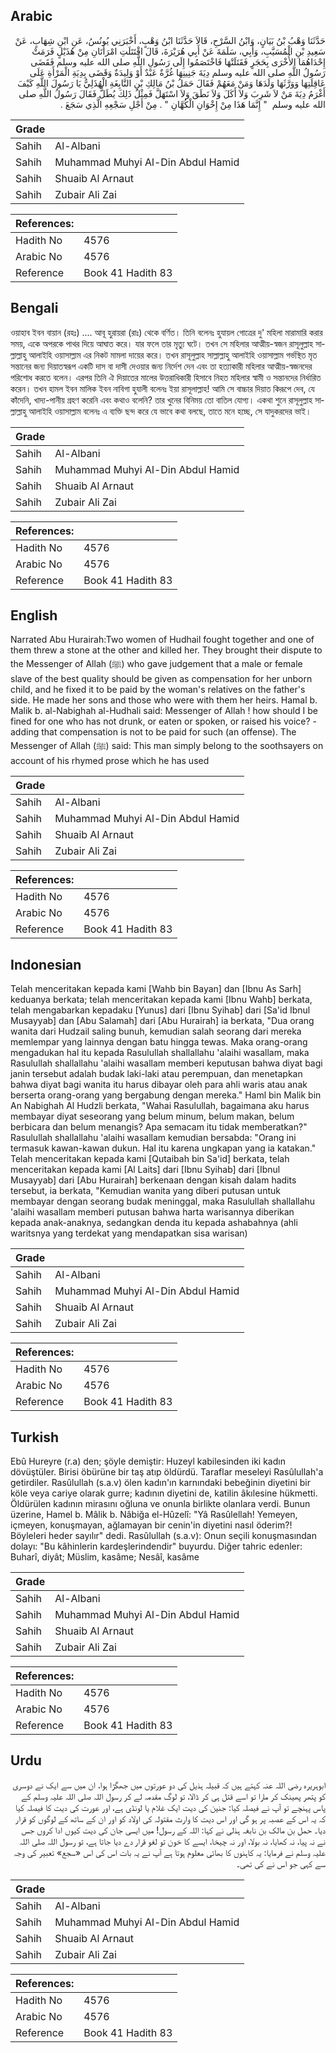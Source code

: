 ## Arabic


<div dir="rtl" lang="ar" style={{fontSize:'larger',backgroundColor:'#f8f9fa',padding:20}}>
حَدَّثَنَا وَهْبُ بْنُ بَيَانٍ، وَابْنُ السَّرْحِ، قَالاَ حَدَّثَنَا ابْنُ وَهْبٍ، أَخْبَرَنِي يُونُسُ، عَنِ ابْنِ شِهَابٍ، عَنْ سَعِيدِ بْنِ الْمُسَيَّبِ، وَأَبِي، سَلَمَةَ عَنْ أَبِي هُرَيْرَةَ، قَالَ اقْتَتَلَتِ امْرَأَتَانِ مِنْ هُذَيْلٍ فَرَمَتْ إِحْدَاهُمَا الأُخْرَى بِحَجَرٍ فَقَتَلَتْهَا فَاخْتَصَمُوا إِلَى رَسُولِ اللَّهِ صلى الله عليه وسلم فَقَضَى رَسُولُ اللَّهِ صلى الله عليه وسلم دِيَةَ جَنِينِهَا غُرَّةٌ عَبْدٌ أَوْ وَلِيدَةٌ وَقَضَى بِدِيَةِ الْمَرْأَةِ عَلَى عَاقِلَتِهَا وَوَرَّثَهَا وَلَدَهَا وَمَنْ مَعَهُمْ فَقَالَ حَمَلُ بْنُ مَالِكِ بْنِ النَّابِغَةِ الْهُذَلِيُّ يَا رَسُولَ اللَّهِ كَيْفَ أَغْرَمُ دِيَةَ مَنْ لاَ شَرِبَ وَلاَ أَكَلَ وَلاَ نَطَقَ وَلاَ اسْتَهَلَّ فَمِثْلُ ذَلِكَ يُطَلُّ فَقَالَ رَسُولُ اللَّهِ صلى الله عليه وسلم ‏ "‏ إِنَّمَا هَذَا مِنْ إِخْوَانِ الْكُهَّانِ ‏"‏ ‏.‏ مِنْ أَجْلِ سَجْعِهِ الَّذِي سَجَعَ ‏.‏
</div>
<div style={{backgroundColor:'#f8f9fa',padding:20, marginBottom: 10}}><table> <thead> <tr> <th>Grade</th> <th></th> </tr> </thead> <tbody> <tr><td>Sahih</td><td>Al-Albani</td></tr><tr><td>Sahih</td><td>Muhammad Muhyi Al-Din Abdul Hamid</td></tr><tr><td>Sahih</td><td>Shuaib Al Arnaut</td></tr><tr><td>Sahih</td><td>Zubair Ali Zai</td></tr></tbody></table><table> <thead> <tr> <th>References:</th> <th></th> </tr> </thead> <tbody><tr><td>Hadith No</td><td>4576</td></tr><tr><td>Arabic No</td><td>4576</td></tr><tr><td>Reference</td><td>Book 41 Hadith 83</td></tr></tbody></table></div>

## Bengali


<div dir="ltr" lang="bn" style={{fontSize:'larger',backgroundColor:'#f8f9fa',padding:20}}>
ওয়াহাব ইবন বায়ান (রহঃ) .... আবূ হুরায়রা (রাঃ) থেকে বর্ণিত। তিনি বলেনঃ হুযায়ল গোত্রের দু' মহিলা মারামারি করার সময়, একে অপরকে পাথর দিয়ে আঘাত করে। যার ফলে তার মৃত্যু ঘটে। তখন সে মহিলার আত্মীয়-স্বজন রাসূলুল্লাহ সাল্লাল্লাহু আলাইহি ওয়াসাল্লাম এর নিকট মামলা দায়ের করে। তখন রাসূলুল্লাহ সাল্লাল্লাহু আলাইহি ওয়াসাল্লাম গর্ভস্থিত মৃত সন্তানের জন্য দিয়াতস্বরূপ একটি দাস বা দাসী দেওয়ার জন্য নির্দেশ দেন এবং তা হত্যাকারী মহিলার আত্মীয়-স্বজনদের পরিশোধ করতে বলেন। এরপর তিনি ঐ দিয়াতের মালের উত্তরাধিকারী হিসাবে নিহত মহিলার স্বামী ও সন্তানদের নির্ধারিত করেন। তখন হামল ইবন মালিক ইবন নাবিগা হুযালী বলেনঃ ইয়া রাসূলাল্লাহ! আমি সে বাচ্চার দিয়াত কিরূপে দেব, যে কাঁদেনি, খাদ্য-পানীয় গ্রহণ করেনি এবং কথাও বলেনি? তার খুনের বিনিময় তো বাতিল যোগ্য। একথা শুনে রাসূলুল্লাহ সাল্লাল্লাহু আলাইহি ওয়াসাল্লাম বলেনঃ এ ব্যক্তি ছন্দ করে যে ভাবে কথা বলছে, তাতে মনে হচ্ছে, সে যাদুকরদের ভাই।
</div>
<div style={{backgroundColor:'#f8f9fa',padding:20, marginBottom: 10}}><table> <thead> <tr> <th>Grade</th> <th></th> </tr> </thead> <tbody> <tr><td>Sahih</td><td>Al-Albani</td></tr><tr><td>Sahih</td><td>Muhammad Muhyi Al-Din Abdul Hamid</td></tr><tr><td>Sahih</td><td>Shuaib Al Arnaut</td></tr><tr><td>Sahih</td><td>Zubair Ali Zai</td></tr></tbody></table><table> <thead> <tr> <th>References:</th> <th></th> </tr> </thead> <tbody><tr><td>Hadith No</td><td>4576</td></tr><tr><td>Arabic No</td><td>4576</td></tr><tr><td>Reference</td><td>Book 41 Hadith 83</td></tr></tbody></table></div>

## English


<div dir="ltr" lang="en" style={{fontSize:'larger',backgroundColor:'#f8f9fa',padding:20}}>
Narrated Abu Hurairah:Two women of Hudhail fought together and one of them threw a stone at the other and killed her. They brought their dispute to the Messenger of Allah (ﷺ) who gave judgement that a male or female slave of the best quality should be given as compensation for her unborn child, and he fixed it to be paid by the woman's relatives on the father's side. He made her sons and those who were with them her heirs. Hamal b. Malik b. al-Nabighah al-Hudhali said: Messenger of Allah ! how should I be fined for one who has not drunk, or eaten or spoken, or raised his voice? - adding that compensation is not to be paid for such (an offense). The Messenger of Allah (ﷺ) said: This man simply belong to the soothsayers on account of his rhymed prose which he has used
</div>
<div style={{backgroundColor:'#f8f9fa',padding:20, marginBottom: 10}}><table> <thead> <tr> <th>Grade</th> <th></th> </tr> </thead> <tbody> <tr><td>Sahih</td><td>Al-Albani</td></tr><tr><td>Sahih</td><td>Muhammad Muhyi Al-Din Abdul Hamid</td></tr><tr><td>Sahih</td><td>Shuaib Al Arnaut</td></tr><tr><td>Sahih</td><td>Zubair Ali Zai</td></tr></tbody></table><table> <thead> <tr> <th>References:</th> <th></th> </tr> </thead> <tbody><tr><td>Hadith No</td><td>4576</td></tr><tr><td>Arabic No</td><td>4576</td></tr><tr><td>Reference</td><td>Book 41 Hadith 83</td></tr></tbody></table></div>

## Indonesian


<div dir="ltr" lang="id" style={{fontSize:'larger',backgroundColor:'#f8f9fa',padding:20}}>
Telah menceritakan kepada kami [Wahb bin Bayan] dan [Ibnu As Sarh] keduanya berkata; telah menceritakan kepada kami [Ibnu Wahb] berkata, telah mengabarkan kepadaku [Yunus] dari [Ibnu Syihab] dari [Sa'id Ibnul Musayyab] dan [Abu Salamah] dari [Abu Hurairah] ia berkata, "Dua orang wanita dari Hudzail saling bunuh, kemudian salah seorang dari mereka memlempar yang lainnya dengan batu hingga tewas. Maka orang-orang mengadukan hal itu kepada Rasulullah shallallahu 'alaihi wasallam, maka Rasulullah shallallahu 'alaihi wasallam memberi keputusan bahwa diyat bagi janin tersebut adalah budak laki-laki atau perempuan, dan menetapkan bahwa diyat bagi wanita itu harus dibayar oleh para ahli waris atau anak berserta orang-orang yang bergabung dengan mereka." Haml bin Malik bin An Nabighah Al Hudzli berkata, "Wahai Rasulullah, bagaimana aku harus membayar diyat seseorang yang belum minum, belum makan, belum berbicara dan belum menangis? Apa semacam itu tidak memberatkan?" Rasulullah shallallahu 'alaihi wasallam kemudian bersabda: "Orang ini termasuk kawan-kawan dukun. Hal itu karena ungkapan yang ia katakan." Telah menceritakan kepada kami [Qutaibah bin Sa'id] berkata, telah menceritakan kepada kami [Al Laits] dari [Ibnu Syihab] dari [Ibnul Musayyab] dari [Abu Hurairah] berkenaan dengan kisah dalam hadits tersebut, ia berkata, "Kemudian wanita yang diberi putusan untuk membayar dengan seorang budak meninggal, maka Rasulullah shallallahu 'alaihi wasallam memberi putusan bahwa harta warisannya diberikan kepada anak-anaknya, sedangkan denda itu kepada ashabahnya (ahli waritsnya yang terdekat yang mendapatkan sisa warisan)
</div>
<div style={{backgroundColor:'#f8f9fa',padding:20, marginBottom: 10}}><table> <thead> <tr> <th>Grade</th> <th></th> </tr> </thead> <tbody> <tr><td>Sahih</td><td>Al-Albani</td></tr><tr><td>Sahih</td><td>Muhammad Muhyi Al-Din Abdul Hamid</td></tr><tr><td>Sahih</td><td>Shuaib Al Arnaut</td></tr><tr><td>Sahih</td><td>Zubair Ali Zai</td></tr></tbody></table><table> <thead> <tr> <th>References:</th> <th></th> </tr> </thead> <tbody><tr><td>Hadith No</td><td>4576</td></tr><tr><td>Arabic No</td><td>4576</td></tr><tr><td>Reference</td><td>Book 41 Hadith 83</td></tr></tbody></table></div>

## Turkish


<div dir="ltr" lang="tr" style={{fontSize:'larger',backgroundColor:'#f8f9fa',padding:20}}>
Ebû Hureyre (r.a) den; şöyle demiştir: Huzeyl kabilesinden iki kadın dövüştüler. Birisi öbürüne bir taş atıp öldürdü. Taraflar meseleyi Rasûlullah'a getirdiler. Rasûlullah (s.a.v) ölen kadın'ın karnındaki bebeğinin diyetini bir köle veya cariye olarak gurre; kadının diyetini de, katilin âkılesine hükmetti. Öldürülen kadının mirasını oğluna ve onunla birlikte olanlara verdi. Bunun üzerine, Hamel b. Mâlik b. Nâbiğa el-Hûzelî: "Yâ Rasûlellah! Yemeyen, içmeyen, konuşmayan, ağlamayan bir cenin'in diyetini nasıl öderim?! Böyleleri heder sayılır" dedi. Rasûlullah (s.a.v): Onun seçili konuşmasından dolayı: "Bu kâhinlerin kardeşlerindendir" buyurdu. Diğer tahric edenler: Buharî, diyât; Müslim, kasâme; Nesâî, kasâme
</div>
<div style={{backgroundColor:'#f8f9fa',padding:20, marginBottom: 10}}><table> <thead> <tr> <th>Grade</th> <th></th> </tr> </thead> <tbody> <tr><td>Sahih</td><td>Al-Albani</td></tr><tr><td>Sahih</td><td>Muhammad Muhyi Al-Din Abdul Hamid</td></tr><tr><td>Sahih</td><td>Shuaib Al Arnaut</td></tr><tr><td>Sahih</td><td>Zubair Ali Zai</td></tr></tbody></table><table> <thead> <tr> <th>References:</th> <th></th> </tr> </thead> <tbody><tr><td>Hadith No</td><td>4576</td></tr><tr><td>Arabic No</td><td>4576</td></tr><tr><td>Reference</td><td>Book 41 Hadith 83</td></tr></tbody></table></div>

## Urdu


<div dir="rtl" lang="ur" style={{fontSize:'larger',backgroundColor:'#f8f9fa',padding:20}}>
ابوہریرہ رضی اللہ عنہ کہتے ہیں کہ قبیلہ ہذیل کی دو عورتوں میں جھگڑا ہوا، ان میں سے ایک نے دوسری کو پتھر پھینک کر مارا تو اسے قتل ہی کر ڈالا، تو لوگ مقدمہ لے کر رسول اللہ صلی اللہ علیہ وسلم کے پاس پہنچے تو آپ نے فیصلہ کیا: جنین کی دیت ایک غلام یا لونڈی ہے، اور عورت کی دیت کا فیصلہ کیا کہ یہ اس کے عصبہ پر ہو گی اور اس دیت کا وارث مقتولہ کی اولاد کو اور ان کے ساتھ کے لوگوں کو قرار دیا۔ حمل بن مالک بن نابغہ ہذلی نے کہا: اللہ کے رسول! میں ایسی جان کی دیت کیوں ادا کروں جس نے نہ پیا، نہ کھایا، نہ بولا، اور نہ چیخا، ایسے کا خون تو لغو قرار دے دیا جاتا ہے، تو رسول اللہ صلی اللہ علیہ وسلم نے فرمایا: یہ کاہنوں کا بھائی معلوم ہوتا ہے آپ نے یہ بات اس کی اس «سجع» تعبیر کی وجہ سے کہی جو اس نے کی تھی۔
</div>
<div style={{backgroundColor:'#f8f9fa',padding:20, marginBottom: 10}}><table> <thead> <tr> <th>Grade</th> <th></th> </tr> </thead> <tbody> <tr><td>Sahih</td><td>Al-Albani</td></tr><tr><td>Sahih</td><td>Muhammad Muhyi Al-Din Abdul Hamid</td></tr><tr><td>Sahih</td><td>Shuaib Al Arnaut</td></tr><tr><td>Sahih</td><td>Zubair Ali Zai</td></tr></tbody></table><table> <thead> <tr> <th>References:</th> <th></th> </tr> </thead> <tbody><tr><td>Hadith No</td><td>4576</td></tr><tr><td>Arabic No</td><td>4576</td></tr><tr><td>Reference</td><td>Book 41 Hadith 83</td></tr></tbody></table></div>